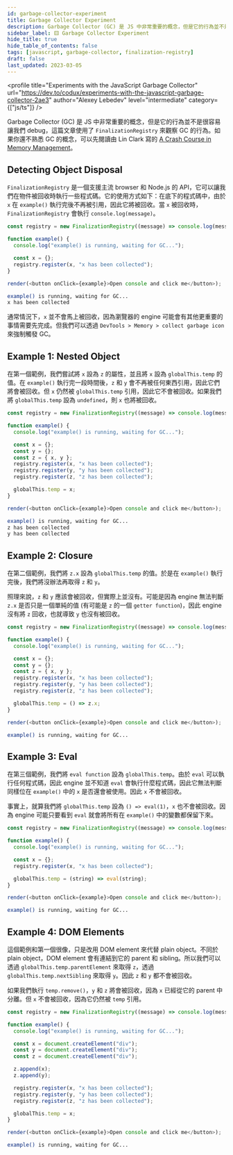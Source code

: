 ```yaml
---
id: garbage-collector-experiment
title: Garbage Collector Experiment
description: Garbage Collector (GC) 是 JS 中非常重要的概念，但是它的行為並不是很容易讓我們 debug，這篇文章使用了 `FinalizationRegistry` 來觀察 GC 的行為。如果你還不熟悉 GC 的概念，可以先閱讀由 Lin Clark 寫的 [A Crash Course in Memory Management](https://hacks.mozilla.org/2017/06/a-crash-course-in-memory-management/)。
sidebar_label: 🟨 Garbage Collector Experiment
hide_title: true
hide_table_of_contents: false
tags: [javascript, garbage-collector, finalization-registry]
draft: false
last_updated: 2023-03-05
---
```


<profile
  title="Experiments with the JavaScript Garbage Collector"
  url="https://dev.to/codux/experiments-with-the-javascript-garbage-collector-2ae3"
  author="Alexey Lebedev"
  level="intermediate"
  category={["js/ts"]}
/>

Garbage Collector (GC) 是 JS 中非常重要的概念，但是它的行為並不是很容易讓我們 debug，這篇文章使用了 `FinalizationRegistry` 來觀察 GC 的行為。如果你還不熟悉 GC 的概念，可以先閱讀由 Lin Clark 寫的 [A Crash Course in Memory Management](https://hacks.mozilla.org/2017/06/a-crash-course-in-memory-management/)。

## Detecting Object Disposal

`FinalizationRegistry` 是一個支援主流 browser 和 Node.js 的 API，它可以讓我們在物件被回收時執行一些程式碼。它的使用方式如下：在底下的程式碼中，由於 `x` 在 `example()` 執行完後不再被引用，因此它將被回收。當 `x` 被回收時，`FinalizationRegistry` 會執行 `console.log(message)`。

```js live noInline
const registry = new FinalizationRegistry((message) => console.log(message));

function example() {
  console.log("example() is running, waiting for GC...");

  const x = {};
  registry.register(x, "x has been collected");
}

render(<button onClick={example}>Open console and click me</button>);
```

```bash title="The output in the console will be:"
example() is running, waiting for GC...
x has been collected
```

通常情況下，`x` 並不會馬上被回收，因為瀏覽器的 engine 可能會有其他更重要的事情需要先完成。但我們可以透過 `DevTools > Memory > collect garbage icon` 來強制觸發 GC。

<fig
  src="/img/reading/js-ts/2023-03-05-garbage-collector-experiment/devtool_gc.png"
  caption="DevTools > Memory > collect garbage icon"
/>

## Example 1: Nested Object

在第一個範例，我們嘗試將 `x` 設為 `z` 的屬性，並且將 `x` 設為 `globalThis.temp` 的值。在 `example()` 執行完一段時間後，`z` 和 `y` 會不再被任何東西引用，因此它們將會被回收。但 `x` 仍然被 `globalThis.temp` 引用，因此它不會被回收。如果我們將 `globalThis.temp` 設為 `undefined`，則 `x` 也將被回收。

```js live noInline
const registry = new FinalizationRegistry((message) => console.log(message));

function example() {
  console.log("example() is running, waiting for GC...");

  const x = {};
  const y = {};
  const z = { x, y };
  registry.register(x, "x has been collected");
  registry.register(y, "y has been collected");
  registry.register(z, "z has been collected");

  globalThis.temp = x;
}

render(<button onClick={example}>Open console and click me</button>);
```

```bash title="The output in the console will be:"
example() is running, waiting for GC...
z has been collected
y has been collected
```

## Example 2: Closure

在第二個範例，我們將 `z.x` 設為 `globalThis.temp` 的值。於是在 `example()` 執行完後，我們將沒辦法再取得 `z` 和 `y`。

照理來說，`z` 和 `y` 應該會被回收，但實際上並沒有。可能是因為 engine 無法判斷 `z.x` 是否只是一個單純的值 (有可能是 `z` 的一個 `getter function`)，因此 engine 沒有將 `z` 回收，也就導致 `y` 也沒有被回收。

```js live noInline
const registry = new FinalizationRegistry((message) => console.log(message));

function example() {
  console.log("example() is running, waiting for GC...");

  const x = {};
  const y = {};
  const z = { x, y };
  registry.register(x, "x has been collected");
  registry.register(y, "y has been collected");
  registry.register(z, "z has been collected");

  globalThis.temp = () => z.x;
}

render(<button onClick={example}>Open console and click me</button>);
```

```bash title="The output in the console will be:"
example() is running, waiting for GC...
```

## Example 3: Eval

在第三個範例，我們將 `eval function` 設為 `globalThis.temp`。由於 `eval` 可以執行任何程式碼，因此 engine 並不知道 `eval` 會執行什麼程式碼，因此它無法判斷同樣位在 `example()` 中的 `x` 是否還會被使用。因此 `x` 不會被回收。

事實上，就算我們將 `globalThis.temp` 設為 `() => eval(1)`，`x` 也不會被回收。因為 engine 可能只要看到 `eval` 就會將所有在 `example()` 中的變數都保留下來。

```js live noInline
const registry = new FinalizationRegistry((message) => console.log(message));

function example() {
  console.log("example() is running, waiting for GC...");

  const x = {};
  registry.register(x, "x has been collected");

  globalThis.temp = (string) => eval(string);
}

render(<button onClick={example}>Open console and click me</button>);
```

```bash title="The output in the console will be:"
example() is running, waiting for GC...
```

## Example 4: DOM Elements

這個範例和第一個很像，只是改用 DOM element 來代替 plain object。不同於 plain object，DOM element 會有連結到它的 parent 和 sibling。所以我們可以透過 `globalThis.temp.parentElement` 來取得 `z`，透過 `globalThis.temp.nextSibling` 來取得 `y`。因此 `z` 和 `y` 都不會被回收。

如果我們執行 `temp.remove()`，`y` 和 `z` 將會被回收，因為 `x` 已經從它的 parent 中分離。但 `x` 不會被回收，因為它仍然被 `temp` 引用。

```js live noInline
const registry = new FinalizationRegistry((message) => console.log(message));

function example() {
  console.log("example() is running, waiting for GC...");

  const x = document.createElement("div");
  const y = document.createElement("div");
  const z = document.createElement("div");

  z.append(x);
  z.append(y);

  registry.register(x, "x has been collected");
  registry.register(y, "y has been collected");
  registry.register(z, "z has been collected");

  globalThis.temp = x;
}

render(<button onClick={example}>Open console and click me</button>);
```

```bash title="The output in the console will be:"
example() is running, waiting for GC...
```

